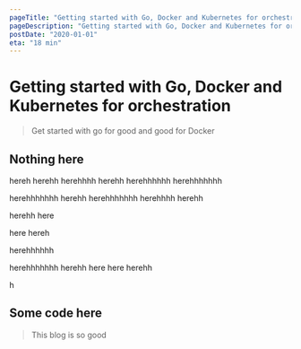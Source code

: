 ```yaml
---
pageTitle: "Getting started with Go, Docker and Kubernetes for orchestration"
pageDescription: "Getting started with Go, Docker and Kubernetes for orchestration, Getting started with Go, Docker and Kubernetes for orchestration,Getting started with Go, Docker and Kubernetes for orchestration Getting started with Go, Docker and Kubernetes for orchestration"
postDate: "2020-01-01"
eta: "18 min"
---
```


# Getting started with Go, Docker and Kubernetes for orchestration

> Get started with go for good and good for Docker

## Nothing here

hereh
herehh
herehhhh
herehh
herehhhhhh
herehhhhhhh

herehhhhhhh
herehh
herehhhhhhh
herehhhh
herehh

herehh
here

here
hereh

herehhhhhh

herehhhhhhh
herehh
here
here
herehh

h

## Some code here

> This blog is so good

